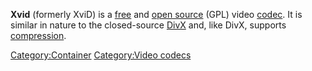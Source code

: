 {{Website|Xvid|https://www.xvid.com/}}
{{Wikipedia|Xvid}}
'''Xvid''' (formerly XviD) is a [[free]] and [[open source]] (GPL) video [[codec]]. It is similar in nature to the closed-source [[DivX]] and, like DivX, supports [[compression]].


{{Stub}}

[[Category:Container]]
[[Category:Video codecs]]